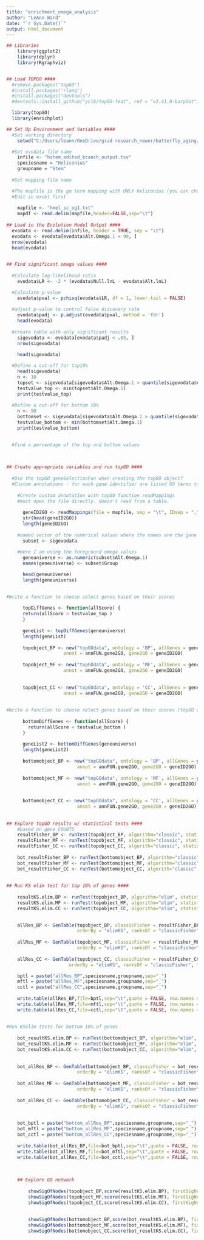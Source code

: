 ---
title: "enrichment_omega_analysis"
author: "LeAnn Ward"
date: "`r Sys.Date()`"
output: html_document
---

```{r setup, include=F}
    
## Libraries
    library(ggplot2)
    library(dplyr)
    library(Rgraphviz)


## Load TOPGO ####
  #remove.packages("topGO")
  #install.packages('rlang')
  #install.packages("devtools")
  #devtools::install_github("ycl6/topGO-feat", ref = "v2.41.0-barplot")

  library(topGO)
  library(enrichplot)
```

```{r}


## Set Up Environment and Variables ####
  #Set working directory
    setwd("C:/Users/leann/OneDrive/grad research_newer/butterfly_aging/run7/enrichment_other")

  #Set evodata file name
    infile <- "hstem_edited_branch_output.tsv"
    speciesname = "Heliconius"
    groupname = "Stem"
    
  #Set mapping file name

  #The mapfile is the go term mapping with ONLY heliconius (you can choose any species) and the the speciesname_ removed
  #Edit in excel first
    
    mapfile <- "hmel_sc_og1.txt"
    mapdf <- read.delim(mapfile,header=FALSE,sep="\t")
  
## Load in the Evolution Model Output ####
  evodata <- read.delim(infile, header = TRUE, sep = "\t")
  evodata <- evodata[evodata$Alt.Omega.1 < 99, ]
  nrow(evodata)
  head(evodata)
  

## Find significant omega values ####
  
  #Calculate log-likelihood ratio
    evodata$LR <- -2 * (evodata$Null.lnL - evodata$Alt.lnL)

  #Calculate p-value
    evodata$pval <- pchisq(evodata$LR, df = 1, lower.tail = FALSE)
  
  #adjust p-value to control false discovery rate
    evodata$padj <- p.adjust(evodata$pval, method = 'fdr')
    head(evodata)
  
  #create table with only significant results
    sigevodata <- evodata[evodata$padj < .05, ]
    nrow(sigevodata)  
  
    head(sigevodata)

  #Define a cut-off for top10%
    head(sigevodata)
    n <- 10
    topset <- sigevodata[sigevodata$Alt.Omega.1 > quantile(sigevodata$Alt.Omega.1,prob=1-n/100,na.rm=TRUE),]
    testvalue_top <- min(topset$Alt.Omega.1)
    print(testvalue_top)
    
  #Define a cut-off for bottom 10%
    n <- 90
    bottomset <- sigevodata[sigevodata$Alt.Omega.1 > quantile(sigevodata$Alt.Omega.1,prob=1-n/100,na.rm=TRUE),]
    testvalue_bottom <- min(bottomset$Alt.Omega.1)
    print(testvalue_bottom)
    

  #find a percentage of the top and bottom values
  

  
## Create appropriate variables and run topGO ####
  
  #Use the topGO geneSelectionFun when creating the topGO object?
  #Custom annotations - for each gene identifier are listed GO terms to which this gene is specifically annotated
  
    #Create custom annotation with topGO function readMappings
    #must open the file directly. doesn't read from a table.
    
      geneID2GO <- readMappings(file = mapfile, sep = "\t", IDsep = ",")
      str(head(geneID2GO))
      length(geneID2GO)
      
    #named vector of the numerical values where the names are the gene indentifiers. makes the gene universe
      subset <- sigevodata
      
    #Here I am using the foreground omega values
      geneuniverse <- as.numeric(subset$Alt.Omega.1)
      names(geneuniverse) <- subset$Group

      head(geneuniverse)
      length(geneuniverse)

      
#Write a function to choose select genes based on their scores
      
      topDiffGenes <- function(allScore) {
      return(allScore > testvalue_top )
      }
      
      geneList <- topDiffGenes(geneuniverse)
      length(geneList)
      
      topobject_BP <- new("topGOdata", ontology = 'BP', allGenes = geneuniverse, geneSelectionFun = topDiffGenes,
                     annot = annFUN.gene2GO, gene2GO = geneID2GO)
    
      topobject_MF <- new("topGOdata", ontology = 'MF', allGenes = geneuniverse, geneSelectionFun = topDiffGenes,
                     annot = annFUN.gene2GO, gene2GO = geneID2GO)
    
    
      topobject_CC <- new("topGOdata", ontology = 'CC', allGenes = geneuniverse, geneSelectionFun = topDiffGenes,
                     annot = annFUN.gene2GO, gene2GO = geneID2GO)
      
      
#Write a function to choose select genes based on their scores (topGO uses adjusted p-values)
      
      bottomDiffGenes <- function(allScore) {
        return(allScore < testvalue_bottom )
      }
      
      geneList2 <- bottomDiffGenes(geneuniverse)
      length(geneList2)
      
      bottomobject_BP <- new("topGOdata", ontology = 'BP', allGenes = geneuniverse, geneSelectionFun = bottomDiffGenes,
                          annot = annFUN.gene2GO, gene2GO = geneID2GO)
      
      bottomobject_MF <- new("topGOdata", ontology = 'MF', allGenes = geneuniverse, geneSelectionFun = bottomDiffGenes,
                          annot = annFUN.gene2GO, gene2GO = geneID2GO)
      
      
      bottomobject_CC <- new("topGOdata", ontology = 'CC', allGenes = geneuniverse, geneSelectionFun = bottomDiffGenes,
                          annot = annFUN.gene2GO, gene2GO = geneID2GO)
      
    
## Explore topGO results w/ statistical tests ####
    #based on gene COUNTS
    resultFisher_BP <- runTest(topobject_BP, algorithm="classic", statistic="fisher") 
    resultFisher_MF <- runTest(topobject_MF, algorithm="classic", statistic="fisher")
    resultFisher_CC <- runTest(topobject_CC, algorith="classic", statistic="fisher")
    
    bot_resultFisher_BP <- runTest(bottomobject_BP, algorithm="classic", statistic="fisher") 
    bot_resultFisher_MF <- runTest(bottomobject_MF, algorithm="classic", statistic="fisher")
    bot_resultFisher_CC <- runTest(bottomobject_CC, algorith="classic", statistic="fisher")
    
    
## Run KS elim test for top 10% of genes ####
      
    resultKS.elim.BP <- runTest(topobject_BP, algorithm="elim", statistic="ks")
    resultKS.elim.MF <- runTest(topobject_MF, algorithm="elim", statistic="ks")
    resultKS.elim.CC <- runTest(topobject_CC, algorithm="elim", statistic="ks")

    
    allRes_BP <- GenTable(topobject_BP, classicFisher = resultFisher_BP, elimKS = resultKS.elim.BP, 
                          orderBy = "elimKS", ranksOf = "classicFisher", topNodes = 50)  
    
    allRes_MF <- GenTable(topobject_MF, classicFisher = resultFisher_MF, elimKS = resultKS.elim.MF, 
                          orderBy = "elimKS", ranksOf = "classicFisher", topNodes = 50)
    
    allRes_CC <- GenTable(topobject_CC, classicFisher = resultFisher_CC, elimKS = resultKS.elim.CC, 
                       orderBy = "elimKS", ranksOf = "classicFisher", topNodes = 50)    

    bptl = paste("allRes_BP",speciesname,groupname,sep="_")
    mftl = paste("allRes_MF",speciesname,groupname,sep="_")
    cctl = paste("allRes_CC",speciesname,groupname,sep="_")
    
    write.table(allRes_BP,file=bptl,sep="\t",quote = FALSE, row.names = FALSE)
    write.table(allRes_MF,file=mftl,sep="\t",quote = FALSE, row.names = FALSE)
    write.table(allRes_CC,file=cctl,sep="\t",quote = FALSE, row.names = FALSE)
    
    
#Run KSelim tests for bottom 10% of genes 
    
    bot_resultKS.elim.BP <- runTest(bottomobject_BP, algorithm="elim", statistic="ks")
    bot_resultKS.elim.MF <- runTest(bottomobject_MF, algorithm="elim", statistic="ks")
    bot_resultKS.elim.CC <- runTest(bottomobject_CC, algorithm="elim", statistic="ks")
    
    
    bot_allRes_BP <- GenTable(bottomobject_BP, classicFisher = bot_resultFisher_BP, elimKS = bot_resultKS.elim.BP, 
                          orderBy = "elimKS", ranksOf = "classicFisher", topNodes = 50)  
    
    bot_allRes_MF <- GenTable(bottomobject_MF, classicFisher = bot_resultFisher_MF, elimKS = bot_resultKS.elim.MF, 
                          orderBy = "elimKS", ranksOf = "classicFisher", topNodes = 50)
    
    bot_allRes_CC <- GenTable(bottomobject_CC, classicFisher = bot_resultFisher_CC, elimKS = bot_resultKS.elim.CC, 
                          orderBy = "elimKS", ranksOf = "classicFisher", topNodes = 50)    
    
    
    bot_bptl = paste("bottom_allRes_BP",speciesname,groupname,sep="_")
    bot_mftl = paste("bottom_allRes_MF",speciesname,groupname,sep="_")
    bot_cctl = paste("bottom_allRes_CC",speciesname,groupname,sep="_")
    
    write.table(bot_allRes_BP,file=bot_bptl,sep="\t",quote = FALSE, row.names = FALSE)
    write.table(bot_allRes_MF,file=bot_mftl,sep="\t",quote = FALSE, row.names = FALSE)
    write.table(bot_allRes_CC,file=bot_cctl,sep="\t",quote = FALSE, row.names = FALSE)
    
    
      
    ## Explore GO network
    
        showSigOfNodes(topobject_BP,score(resultKS.elim.BP), firstSigNodes = 5, useInfo = 'all')
        showSigOfNodes(topobject_MF,score(resultKS.elim.MF), firstSigNodes = 5, useInfo = 'all')
        showSigOfNodes(topobject_CC,score(resultKS.elim.CC), firstSigNodes = 5, useInfo = 'all')
    
          
        showSigOfNodes(bottomobject_BP,score(bot_resultKS.elim.BP), firstSigNodes = 5, useInfo = 'all')
        showSigOfNodes(bottomobject_MF,score(bot_resultKS.elim.MF), firstSigNodes = 5, useInfo = 'all')
        showSigOfNodes(bottomobject_CC,score(bot_resultKS.elim.CC), firstSigNodes = 5, useInfo = 'all')
    

```

